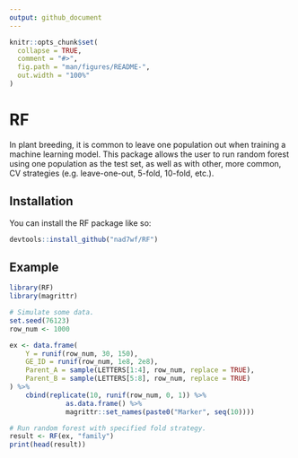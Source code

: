 ```yaml
---
output: github_document
---
```


<!-- README.md is generated from README.Rmd. Please edit that file -->

```r
knitr::opts_chunk$set(
  collapse = TRUE,
  comment = "#>",
  fig.path = "man/figures/README-",
  out.width = "100%"
)
```

# RF

<!-- badges: start -->
<!-- badges: end -->

In plant breeding, it is common to leave one population out when training a machine learning model. This package allows the user to run random forest using one population as the test set, as well as with other, more common, CV strategies (e.g. leave-one-out, 5-fold, 10-fold, etc.).

## Installation

You can install the RF package like so:

``` r
devtools::install_github("nad7wf/RF")
```

## Example

```r
library(RF)
library(magrittr)

# Simulate some data.
set.seed(76123)
row_num <- 1000

ex <- data.frame(
    Y = runif(row_num, 30, 150),
    GE_ID = runif(row_num, 1e8, 2e8),
    Parent_A = sample(LETTERS[1:4], row_num, replace = TRUE),
    Parent_B = sample(LETTERS[5:8], row_num, replace = TRUE)
) %>%
    cbind(replicate(10, runif(row_num, 0, 1)) %>%
              as.data.frame() %>%
              magrittr::set_names(paste0("Marker", seq(10))))

# Run random forest with specified fold strategy.
result <- RF(ex, "family")
print(head(result))
```
